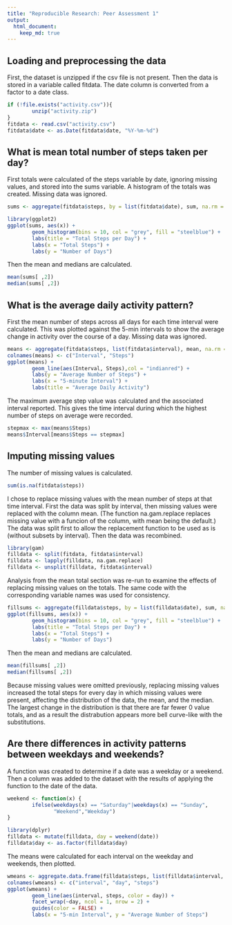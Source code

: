 ```yaml
---
title: "Reproducible Research: Peer Assessment 1"
output: 
  html_document:
    keep_md: true
---
```



## Loading and preprocessing the data

First, the dataset is unzipped if the csv file is not present.  Then the data
is stored in a variable called fitdata.  The date column is converted from a 
factor to a date class.

```r
if (!file.exists("activity.csv")){
        unzip("activity.zip")
}
fitdata <- read.csv("activity.csv")
fitdata$date <- as.Date(fitdata$date, "%Y-%m-%d")
```

## What is mean total number of steps taken per day?

First totals were calculated of the steps variable by date, ignoring missing 
values, and stored into the sums variable.  A histogram of the totals was 
created.  Missing data was ignored.

```r
sums <- aggregate(fitdata$steps, by = list(fitdata$date), sum, na.rm = TRUE)

library(ggplot2)
ggplot(sums, aes(x)) + 
        geom_histogram(bins = 10, col = "grey", fill = "steelblue") +
        labs(title = "Total Steps per Day") +
        labs(x = "Total Steps") +
        labs(y = "Number of Days")
```

Then the mean and medians are calculated.

```r
mean(sums[ ,2])
median(sums[ ,2])
```

## What is the average daily activity pattern?

First the mean number of steps across all days for each time interval were 
calculated.  This was plotted against the 5-min intervals to show the average 
change in activity over the course of a day.  Missing data was ignored.

```r
means <- aggregate(fitdata$steps, list(fitdata$interval), mean, na.rm = TRUE)
colnames(means) <- c("Interval", "Steps")
ggplot(means) +
        geom_line(aes(Interval, Steps),col = "indianred") +
        labs(y = "Average Number of Steps") + 
        labs(x = "5-minute Interval") +
        labs(title = "Average Daily Activity")
```

The maximum average step value was calculated and the associated interval
reported.  This gives the time interval during which the highest number of steps
on average were recorded.

```r
stepmax <- max(means$Steps)
means$Interval[means$Steps == stepmax]
```

## Imputing missing values

The number of missing values is calculated.
```r
sum(is.na(fitdata$steps))
```

I chose to replace missing values with the mean number of steps at that time 
interval. First the data was split by interval, then missing values were 
replaced with the column mean.  (The function na.gam.replace replaces missing 
value with a funcion of the column, with mean being the default.)  The data 
was split first to allow the replacement function to be used as is (without
subsets by interval).  Then the data was recombined.

```r
library(gam)
filldata <- split(fitdata, fitdata$interval)
filldata <- lapply(filldata, na.gam.replace)
filldata <- unsplit(filldata, fitdata$interval)

```

Analysis from the mean total section was re-run to examine the effects of 
replacing missing values on the totals. The same code with the corresponding 
variable names was used for consistency.

```r
fillsums <- aggregate(filldata$steps, by = list(filldata$date), sum, na.rm = TRUE)
ggplot(fillsums, aes(x)) + 
        geom_histogram(bins = 10, col = "grey", fill = "steelblue") +
        labs(title = "Total Steps per Day") +
        labs(x = "Total Steps") +
        labs(y = "Number of Days")
```

Then the mean and medians are calculated.

```r
mean(fillsums[ ,2])
median(fillsums[ ,2])
```

Because missing values were omitted previously, replacing missing values 
increased the total steps for every day in which missing values were present,
affecting the distribution of the data, the mean, and the median.  The largest 
change in the distribution is that there are far fewer 0 value totals, and as a
result the distrabution appears more bell curve-like with the substitutions.

## Are there differences in activity patterns between weekdays and weekends?

A function was created to determine if a date was a weekday or a weekend.
Then a column was added to the dataset with the results of applying the 
function to the date of the data.  
```r
weekend <- function(x) {
        ifelse(weekdays(x) == "Saturday"|weekdays(x) == "Sunday",
               "Weekend","Weekday")
}

library(dplyr)
filldata <- mutate(filldata, day = weekend(date))
filldata$day <- as.factor(filldata$day)
```

The means were calculated for each interval on the weekday and weekends, then
plotted.

```r
wmeans <- aggregate.data.frame(filldata$steps, list(filldata$interval, filldata$day), "mean")
colnames(wmeans) <- c("interval", "day", "steps")
ggplot(wmeans) +
        geom_line(aes(interval, steps, color = day)) +
        facet_wrap(~day, ncol = 1, nrow = 2) +
        guides(color = FALSE) +
        labs(x = "5-min Interval", y = "Average Number of Steps")
```

